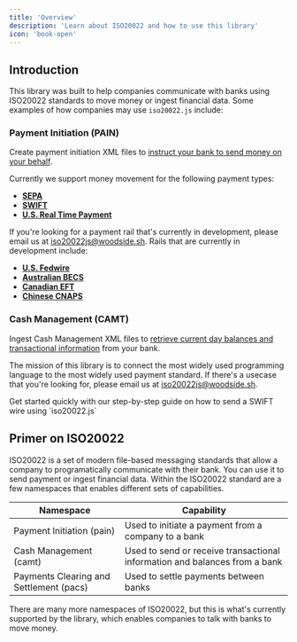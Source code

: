 ```yaml
---
title: 'Overview'
description: 'Learn about ISO20022 and how to use this library'
icon: 'book-open'
---
```


## Introduction

This library was built to help companies communicate with banks using ISO20022 standards to move money or ingest financial data. Some examples of how companies may use `iso20022.js` include:

### Payment Initiation (PAIN)

Create payment initiation XML files to [instruct your bank to send money on your behalf](/pain/swiftcredit).

Currently we support money movement for the following payment types:

- **[SEPA](/pain/sepacredit)**
- **[SWIFT](/pain/swiftcredit)**
- **[U.S. Real Time Payment](/pain/rtpcredit)**

If you're looking for a payment rail that's currently in development, please email us at [iso20022js@woodside.sh](mailto:iso20022js@woodside.sh). Rails that are currently in development include:

- **[U.S. Fedwire](mailto:iso20022js@woodside.sh)**
- **[Australian BECS](mailto:iso20022js@woodside.sh)**
- **[Canadian EFT](mailto:iso20022js@woodside.sh)**
- **[Chinese CNAPS](mailto:iso20022js@woodside.sh)**

### Cash Management (CAMT)

Ingest Cash Management XML files to [retrieve current day balances and transactional information](/camt/camt) from your bank.

The mission of this library is to connect the most widely used programming language to the most widely used payment standard. If there's a usecase that you're looking for, please email us at [iso20022js@woodside.sh](mailto:iso20022js@woodside.sh).

<CardGroup cols={1}>
  <Card title="Quickstart Guide" icon="rocket">
    Get started quickly with our step-by-step guide on how to send a SWIFT wire using `iso20022.js`
  </Card>
</CardGroup>

## Primer on ISO20022

ISO20022 is a set of modern file-based messaging standards that allow a company to programatically communicate with their bank. You can use it to send payment or ingest financial data. Within the ISO20022 standard are a few namespaces that enables different sets of capabilities.

| Namespace | Capability |
|-----------|------------|
| Payment Initiation (pain)      | Used to initiate a payment from a company to a bank |
| Cash Management (camt)      | Used to send or receive transactional information and balances from a bank |
| Payments Clearing and Settlement (pacs)      | Used to settle payments between banks |

There are many more namespaces of ISO20022, but this is what's currently supported by the library, which enables companies to talk with banks to move money.